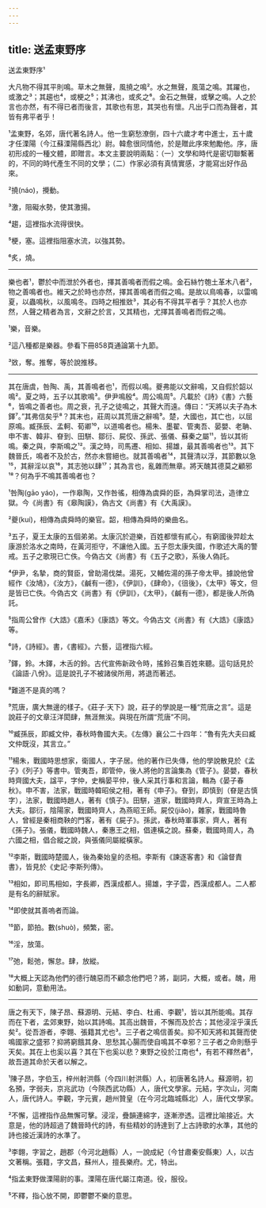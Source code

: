 ```yaml
---
---
---
```

title: 送孟東野序
---




送孟東野序¹

大凡物不得其平則鳴。草木之無聲，風撓之鳴²。水之無聲，風蕩之鳴。其躍也，或激之³；其趨也⁴，或梗之⁵；其沸也，或炙之⁶。金石之無聲，或擊之鳴。人之於言也亦然，有不得已者而後言，其歌也有思，其哭也有懷。凡出乎口而為聲者，其皆有弗平者乎！

¹孟東野，名郊，唐代著名詩人。他一生窮愁潦倒，四十六歲才考中進士，五十歲才任溧陽（今江蘇溧陽縣西北）尉。韓愈很同情他，於是贈此序來勉勵他。序，唐初形成的一種文體，即贈言。本文主要說明兩點：（一）文學和時代是密切聯繫著的，不同的時代產生不同的文學；（二）作家必須有真情實感，才能寫出好作品來。

²撓(náo)，攪動。

³激，阻礙水勢，使其激揚。

⁴趨，這裡指水流得很快。

⁵梗，塞。這裡指阻塞水流，以強其勢。

⁶炙，燒。



--------------------

樂也者¹，鬱於中而泄於外者也，擇其善鳴者而假之鳴。金石絲竹匏土革木八者²，物之善鳴者也。維天之於時也亦然，擇其善鳴者而假之鳴。是故以鳥鳴春，以雷鳴夏，以蟲鳴秋，以風鳴冬。四時之相推敚³，其必有不得其平者乎？其於人也亦然，人聲之精者為言，文辭之於言，又其精也，尤擇其善鳴者而假之鳴。

¹樂，音樂。

²這八種都是樂器。參看下冊858頁通論第十九節。

³敚，奪。推奪，等於說推移。



--------------------

其在唐虞，咎陶、禹，其善鳴者也¹，而假以鳴。夔弗能以文辭鳴，又自假於韶以鳴²。夏之時，五子以其歌鳴³。伊尹鳴殷⁴。周公鳴周⁵。凡載於《詩》《書》六藝⁶，皆鳴之善者也。周之衰，孔子之徒鳴之，其聲大而遠。傳曰：“天將以夫子為木鐸⁷。”其弗信矣乎⁸？其末也，莊周以其荒唐之辭鳴⁹。楚，大國也，其亡也，以屈原鳴。臧孫辰、孟軻、荀卿¹⁰，以道鳴者也。楊朱、墨翟、管夷吾、晏嬰、老聃、申不害、韓非、眘到、田駢、鄒衍、屍佼、孫武、張儀、蘇秦之屬¹¹，皆以其術鳴。秦之與，李斯鳴之¹²。漢之時，司馬遷、相如、揚雄，最其善鳴者也¹³。其下魏晉氏，鳴者不及於古，然亦未嘗絕也。就其善鳴者¹⁴，其聲清以浮，其節數以急¹⁵，其辭淫以哀¹⁶，其志弛以肆¹⁷；其為言也，亂雜而無章。將天醜其德莫之顧邪¹⁸？何為乎不鳴其善鳴者也？

¹咎陶(gāo yáo)，一作皋陶，又作咎徭，相傳為虞舜的臣，為舜掌司法，造律立獄。今《尚書》有《皋陶謨》，偽古文《尚書》有《大禹謨》。

²夔(kuí)，相傳為虞舜時的樂官。韶，相傳為舜時的樂曲名。

³五子，夏王太康的五個弟弟。太康沉於遊樂，百姓都懷有貳心，有窮國後羿趁太康游於洛水之南時，在黃河拒守，不讓他入國。五子怨太康失國，作歌述大禹的警戒。五子之歌現已亡佚。今偽古文《尚書》有《五子之歌》，系後人偽託。

⁴伊尹，名摯，商的賢臣，曾助湯伐桀。湯死，又輔佐湯的孫子帝太甲。據說他曾經作《汝鳩》，《汝方》，《鹹有一德》，《伊訓》，《肆命》，《徂後》，《太甲》等文，但是皆已亡佚。今偽古文《尚書》有《伊訓》，《太甲》，《鹹有一德》，都是後人所偽託。

⁵指周公曾作《大誥》《嘉禾》《康誥》等文。今偽古文《尚書》有《大誥》《康誥》等。

⁶詩，《詩經》。書，《書經》。六藝，這裡指六經。

⁷鐸，鈴。木鐸，木舌的鈴。古代宣佈新政令時，搖鈴召集百姓來聽。這句話見於《論語·八佾》。這是說孔子不被諸侯所用，將退而著述。

⁸難道不是真的嗎？

⁹荒唐，廣大無邊的樣子。《莊子·天下》說，莊子的學說是一種“荒唐之言”。這是說莊子的文章汪洋閎肆，無涯無涘。與現在所謂“荒唐”不同。

¹⁰臧孫辰，即臧文仲，春秋時魯國大夫。《左傳》襄公二十四年：“魯有先大夫曰臧文仲既沒，其言立。”

¹¹楊朱，戰國時思想家，衛國人，字子居。他的著作已失傳，他的學說散見於《孟子》《列子》等書中。管夷吾，即管仲，後人將他的言論集為《管子》。晏嬰，春秋時齊國大夫，諡平，字仲，史稱晏平仲，後人采其行事和言論，輯為《晏子春秋》。申不害，法家，戰國時韓昭侯之相，著有《申子》。眘到，即慎到（眘是古慎字），法家，戰國時趙人，著有《慎子》。田駢，道家，戰國時齊人，齊宣王時為上大夫。鄒衍，陰陽家，戰國時齊人，為燕昭王師。屍佼(jiǎo)，雜家，戰國時魯人，曾經是秦相商鞅的門客，著有《屍子》。孫武，春秋時軍事家，齊人，著有《孫子》。張儀，戰國時魏人，秦惠王之相，倡連橫之說。蘇秦，戰國時周人，為六國之相，倡合縱之說，與張儀同屬縱橫家。

¹²李斯，戰國時楚國人，後為秦始皇的丞相。李斯有《諫逐客書》和《論督責書》，皆見於《史記·李斯列傳》。

¹³相如，即司馬相如，字長卿，西漢成都人。揚雄，字子雲，西漢成都人。二人都是有名的辭賦家。

¹⁴即使就其善嗚者而論。

¹⁵節，節拍。數(shuò)，頻繁，密。

¹⁶淫，放蕩。

¹⁷弛，鬆弛，懈怠。肆，放縱。

¹⁸大概上天認為他們的德行醜惡而不顧念他們吧？將，副詞，大概，或者。醜，用如動詞，意動用法。



--------------------

唐之有天下，陳子昂、蘇源明、元結、李白、杜甫、李觀¹，皆以其所能鳴。其存而在下者，孟郊東野，始以其詩鳴。其高出魏晉，不懈而及於古；其他浸淫乎漢氏矣²。從吾游者，李翺、張籍其尤也³。三子者之鳴信善矣。抑不知天將和其聲而使鳴國家之盛邪？抑將窮餓其身、思愁其心腸而使自鳴其不幸邪？三子者之命則懸乎天矣。其在上也奚以喜？其在下也奚以悲？東野之役於江南也⁴，有若不釋然者⁵，故吾道其命於天者以解之。

¹陳子昂，字伯玉，梓州射洪縣（今四川射洪縣）人，初唐著名詩人。蘇源明，初名預，字弱夫，京兆武功（今陝西武功縣）人，唐代文學家。元結，字次山，河南人，唐代詩人。李觀，字元賓，趙州贊皇（在今河北臨城縣北）人，唐代文學家。

²不懈，這裡指作品無懈可擊。浸淫，疊韻連綿字，逐漸滲透。這裡比喻接近。大意是，他的詩超過了魏晉時代的詩，有些精妙的詩達到了上古詩歌的水準，其他的詩也接近漢詩的水準了。

³李翺，字習之，趙郡（今河北趙縣）人，一說成紀（今甘肅秦安縣東）人，以古文著稱。張籍，字文昌，蘇州人，擅長樂府。尤，特出。

⁴指孟東野做溧陽尉的事。溧陽在唐代屬江南道。役，服役。

⁵不釋，指心放不開，即鬱鬱不樂的意思。
